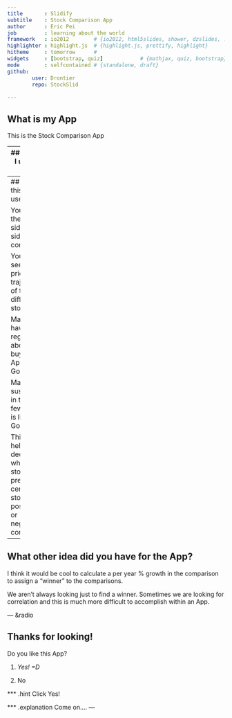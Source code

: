 ```yaml
---
title       : Slidify
subtitle    : Stock Comparison App
author      : Eric Pei
job         : learning about the world
framework   : io2012        # {io2012, html5slides, shower, dzslides, ...}
highlighter : highlight.js  # {highlight.js, prettify, highlight}
hitheme     : tomorrow      # 
widgets     : [bootstrap, quiz]            # {mathjax, quiz, bootstrap}
mode        : selfcontained # {standalone, draft}
github:
        user: Drontier
        repo: StockSlid
        
---
```


## What is my App

This is the Stock Comparison App

---
## How do I use the App?

You pick two stocks you want to compare and the time frame you want to compare them against each other. 

The App will graph both stocks next to each other in the same frame.

---
## Why is this useful?

You get the stocks side by side to compare!

You can see the price trajectories of two different stocks. 

Maybe you have regrets about buying Apple over Google.

Maybe you suspect Oil in the last few years is linked to Gold.

This may help you decide which stock you prefer or if certain stocks are positively or negatively correlated.

---

## What other idea did you have for the App?

I think it would be cool to calculate a per year % growth in the comparison to assign a "winner" to the comparisons. 

We aren't always looking just to find a winner. Sometimes we are looking for correlation and this is much more difficult to accomplish within an App.

--- &radio

## Thanks for looking!

Do you like this App?

1. _Yes! =D_

2. No

*** .hint
Click Yes!

*** .explanation
Come on....
---






